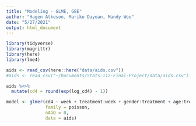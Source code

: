 ```yaml
---
title: "Modeling - GLME, GEE"
author: "Hagen Atkeson, Mariko Dayoan, Mandy Woo"
date: "5/27/2021"
output: html_document
---
```


```r
library(tidyverse)
library(magrittr)
library(here)
library(lme4)
```

```r
aids <- read_csv(here::here("data/aids.csv"))
#aids <- read_csv("~/Documents/Stats-112-Final-Project/data/aids.csv")

aids %<>% 
  mutate(cd4 = round(exp(log_cd4) - 1))

model <- glmer(cd4 ~ week + treatment:week + gender:treatment + age:treatment + (1 + week | id),
               family = poisson,
               nAGQ = 0,
               data = aids)
```

